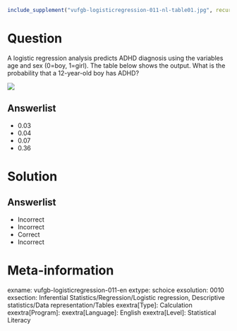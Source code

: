 ```r
include_supplement("vufgb-logisticregression-011-nl-table01.jpg", recursive = TRUE)
```

Question
========

A logistic regression analysis predicts ADHD diagnosis using the variables age and sex (0=boy, 1=girl). The table below shows the output. What is the probability that a 12-year-old boy has ADHD?


![](vufgb-logisticregression-011-nl-table01.jpg)
  
Answerlist
----------
* 0.03
* 0.04
* 0.07
* 0.36


Solution
========

Answerlist
----------
* Incorrect
* Incorrect
* Correct
* Incorrect

Meta-information
================
exname: vufgb-logisticregression-011-en
extype: schoice
exsolution: 0010
exsection: Inferential Statistics/Regression/Logistic regression, Descriptive statistics/Data representation/Tables
exextra[Type]: Calculation
exextra[Program]: 
exextra[Language]: English
exextra[Level]: Statistical Literacy
